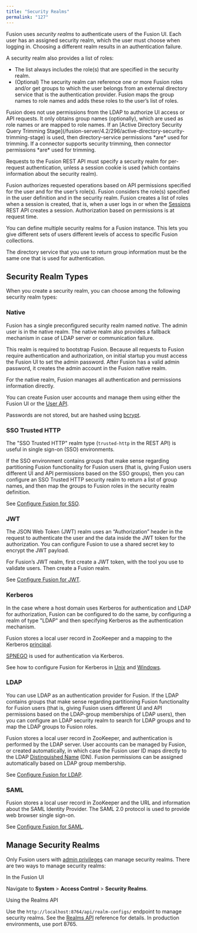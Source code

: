 ```yaml
---
title: "Security Realms"
permalink: "127"
---
```


Fusion uses *security realms* to authenticate users of the Fusion UI. Each user has an assigned security realm, which the user must choose when logging in. Choosing a different realm results in an authentication failure.

A security realm also provides a list of roles:

* The list always includes the role(s) that are specified in the security realm.
* (Optional) The security realm can reference one or more Fusion roles and/or get groups to which the user belongs from an external directory service that is the authentication provider. Fusion maps the group names to role names and adds these roles to the user’s list of roles.

<Note>
Fusion does not use permissions from the LDAP to authorize UI access or API requests. It only obtains group names (optionally), which are used as role names or are mapped to role names.
If an [Active Directory Security Query Trimming Stage](/fusion-server/4.2/296/active-directory-security-trimming-stage) is used,
then directory-service permissions *are* used for trimming. If a connector supports security trimming, then connector permissions *are* used for trimming.
</Note>

Requests to the Fusion REST API must specify a security realm for per-request authentication, unless a session cookie is used (which contains information about the security realm).

Fusion authorizes requested operations based on API permissions specified for the user and for the user’s role(s). Fusion considers the role(s) specified in the user definition and in the security realm. Fusion creates a list of roles when a session is created, that is, when a user logs in or when the [Sessions](/fusion-server/4.2/339/sessions-api) REST API creates a session. Authorization based on permissions is at request time.

You can define multiple security realms for a Fusion instance. This lets you give different sets of users different levels of access to specific Fusion collections.

<Note>
The directory service that you use to return group information must be the same one that is used for authentication.
</Note>

## Security Realm Types

When you create a security realm, you can choose among the following security realm types:

### Native

Fusion has a single preconfigured security realm named *native*. The admin user is in the native realm.
The native realm also provides a fallback mechanism in case of LDAP server or communication failure.

This realm is required to bootstrap Fusion. Because all requests to Fusion require authentication and authorization,
on initial startup you must access the Fusion UI to set the admin password.
After Fusion has a valid admin password, it creates the admin account in the Fusion native realm.

For the native realm, Fusion manages all authentication and permissions information directly.

You can create Fusion user accounts and manage them using either the Fusion UI or the [User API](/fusion-server/4.2/340/user-api).

Passwords are not stored, but are hashed using [bcrypt](https://en.wikipedia.org/wiki/Bcrypt).

### SSO Trusted HTTP

The "SSO Trusted HTTP" realm type (`trusted-http` in the REST API) is useful in single sign-on (SSO) environments.

If the SSO environment contains groups that make sense regarding partitioning Fusion functionality for Fusion users (that is, giving Fusion users different UI and API permissions based on the SSO groups), then you can configure an SSO Trusted HTTP security realm to return a list of group names, and then map the groups to Fusion roles in the security realm definition.

See [Configure Fusion for SSO](/how-to/816/configure-fusion-for-sso).

### JWT

The JSON Web Token (JWT) realm uses an “Authorization” header in the request to authenticate the user and the data inside the JWT token for the authorization.
You can configure Fusion to use a shared secret key to encrypt the JWT payload.

For Fusion’s JWT realm, first create a JWT token, with the tool you use to validate users. Then create a Fusion realm.

See [Configure Fusion for JWT](/fusion-server/4.2/pke5ma/configure-fusion-for-jwt).

### Kerberos

In the case where a host domain uses Kerberos for authentication and LDAP for authorization,
Fusion can be configured to do the same, by configuring a realm of type "LDAP" and then
specifying Kerberos as the authentication mechanism.

Fusion stores a local user record in ZooKeeper and a mapping to the Kerberos [principal](https://docs.oracle.com/cd/E21455_01/common/tutorials/kerberos_principal.html).

[SPNEGO](https://en.wikipedia.org/wiki/SPNEGO) is used for authentication via Kerberos.

See how to configure Fusion for Kerberos in [Unix](/how-to/741/configure-fusion-for-kerberos-in-unix) and [Windows](/how-to/674/configure-fusion-for-kerberos-in-windows).

### LDAP

You can use LDAP as an authentication provider for Fusion. If the LDAP contains groups that make sense regarding partitioning Fusion functionality for Fusion users (that is, giving Fusion users different UI and API permissions based on the LDAP-group memberships of LDAP users), then you can configure an LDAP security realm to search for LDAP groups and to map the LDAP groups to Fusion roles.

Fusion stores a local user record in ZooKeeper, and authentication is performed by the LDAP server.
User accounts can be managed by Fusion, or created automatically, in which case the
Fusion user ID maps directly to the LDAP [Distinguished Name](https://en.wikipedia.org/wiki/Lightweight_Directory_Access_Protocol#Directory_structure) (DN).
Fusion permissions can be assigned automatically based on LDAP group membership.

See [Configure Fusion for LDAP](/how-to/721/configure-fusion-for-ldap).

### SAML

Fusion stores a local user record in ZooKeeper and the URL and information about the SAML Identity Provider. The SAML 2.0 protocol is used to provide web browser single sign-on.

See [Configure Fusion for SAML](/how-to/863/configure-fusion-for-saml).

## Manage Security Realms

Only Fusion users with [admin privileges](/fusion-server/4.2/126/roles) can manage security realms. There are two ways to manage security realms:

In the Fusion UI

Navigate to **System** > **Access Control** > **Security Realms**.

Using the Realms API

Use the `http://localhost:8764/api/realm-configs/` endpoint to manage security realms. See the
[Realms API](/fusion-server/4.2/337/realms-api)
reference for details. In production environments, use port 8765.